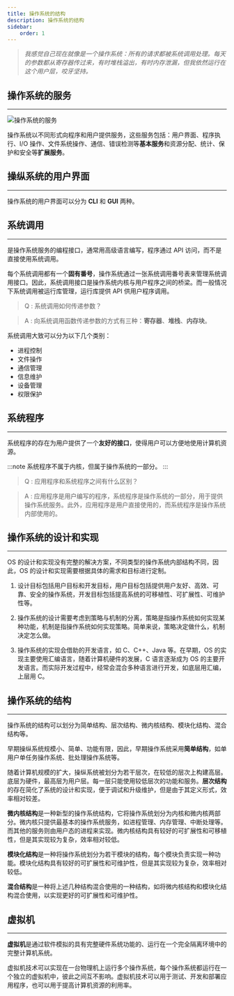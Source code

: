 ---
title: 操作系统的结构
description: 操作系统的结构
sidebar:
    order: 1
---

> _我感觉自己现在就像是一个操作系统：所有的请求都被系统调用处理。每天的参数都从寄存器传过来，有时堆栈溢出，有时内存泄漏，但我依然运行在这个用户层，咬牙坚持。_

## 操作系统的服务

---

![操作系统的服务](@src/assets/os/structure-service.excalidraw.png)

操作系统以不同形式向程序和用户提供服务，这些服务包括：用户界面、程序执行、I/O 操作、文件系统操作、通信、错误检测等**基本服务**和资源分配、统计、保护和安全等**扩展服务**。

## 操纵系统的用户界面

---

操作系统的用户界面可以分为 **CLI** 和 **GUI** 两种。

## 系统调用

---

是操作系统服务的编程接口，通常用高级语言编写，程序通过 API 访问，而不是直接使用系统调用。

每个系统调用都有一个**固有番号**，操作系统通过一张系统调用番号表来管理系统调用接口。因此，系统调用接口是操作系统内核与用户程序之间的桥梁。而一般情况下系统调用被运行库管理，运行库提供 API 供用户程序调用。

> Q : 系统调用如何传递参数？

> A : 向系统调用函数传递参数的方式有三种：**寄存器**、**堆栈**、**内存块**。

系统调用大致可以分为以下几个类别：

-   进程控制
-   文件操作
-   通信管理
-   信息维护
-   设备管理
-   权限保护

## 系统程序

---

系统程序的存在为用户提供了一个**友好的接口**，使得用户可以方便地使用计算机资源。

:::note
系统程序不属于内核，但属于操作系统的一部分。
:::

> Q : 应用程序和系统程序之间有什么区别？

> A : 应用程序是用户编写的程序，系统程序是操作系统的一部分，用于提供操作系统服务。此外，应用程序是用户直接使用的，而系统程序是操作系统内部使用的。

## 操作系统的设计和实现

---

OS 的设计和实现没有完整的解决方案，不同类型的操作系统内部结构不同，因此，OS 的设计和实现需要根据具体的需求和目标进行定制。

1. 设计目标包括用户目标和开发目标，用户目标包括提供用户友好、高效、可靠、安全的操作系统，开发目标包括提高系统的可移植性、可扩展性、可维护性等。

2. 操作系统的设计需要考虑到策略与机制的分离，策略是指操作系统如何实现某种功能，机制是指操作系统如何实现策略。简单来说，策略决定做什么，机制决定怎么做。

3. 操作系统的实现会借助的开发语言，如 C、C++、Java 等。在早期，OS 的实现主要使用汇编语言，随着计算机硬件的发展，C 语言逐渐成为 OS 的主要开发语言。而实际开发过程中，经常会混合多种语言进行开发，如底层用汇编，上层用 C。

## 操作系统的结构

---

操作系统的结构可以划分为简单结构、层次结构、微内核结构、模块化结构、混合结构等。

早期操纵系统规模小、简单、功能有限，因此，早期操作系统采用**简单结构**，如单用户单任务操作系统、批处理操作系统等。

随着计算机规模的扩大，操纵系统被划分为若干层次，在较低的层次上构建高层。底层为硬件，最高层为用户层。每一层只能使用较低层次的功能和服务。**层次结构**的存在简化了系统的设计和实现，便于调试和升级维护，但是由于其定义形式，效率相对较差。

**微内核结构**是一种新型的操作系统结构，它将操作系统划分为内核和微内核两部分。微内核只提供最基本的操作系统服务，如进程管理、内存管理、中断处理等。而其他的服务则由用户态的进程来实现。微内核结构具有较好的可扩展性和可移植性，但是其实现较为复杂，效率相对较低。

**模块化结构**是一种将操作系统划分为若干模块的结构，每个模块负责实现一种功能。模块化结构具有较好的可扩展性和可维护性，但是其实现较为复杂，效率相对较低。

**混合结构**是一种将上述几种结构混合使用的一种结构，如将微内核结构和模块化结构混合使用，以实现更好的可扩展性和可维护性。

## 虚拟机

---

**虚拟机**是通过软件模拟的具有完整硬件系统功能的、运行在一个完全隔离环境中的完整计算机系统。

虚拟机技术可以实现在一台物理机上运行多个操作系统，每个操作系统都运行在一个独立的虚拟机中，彼此之间互不影响。虚拟机技术可以用于测试、开发和部署应用程序，也可以用于提高计算机资源的利用率。
